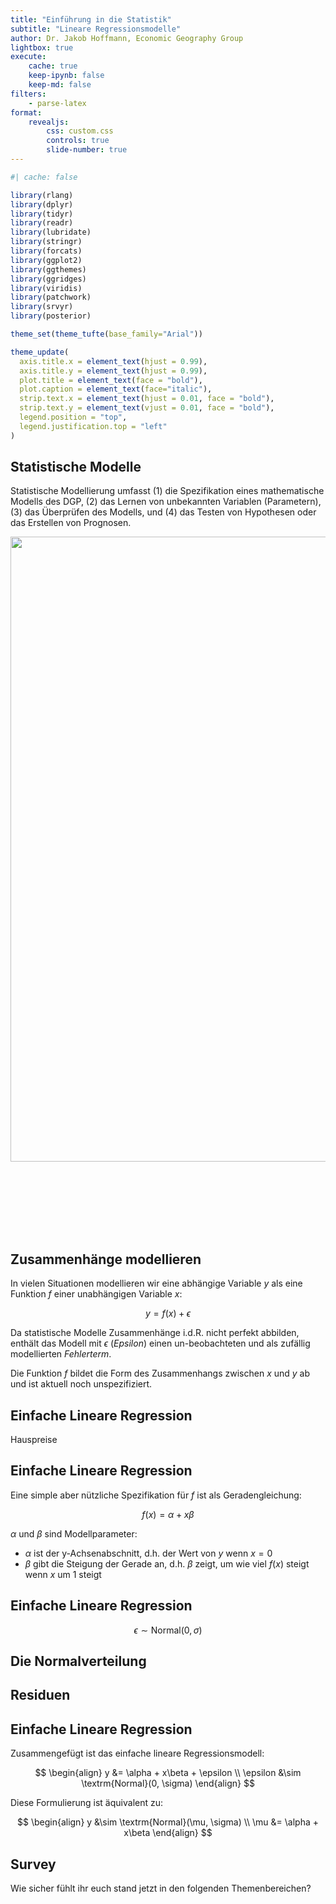 ```yaml
---
title: "Einführung in die Statistik"
subtitle: "Lineare Regressionsmodelle"
author: Dr. Jakob Hoffmann, Economic Geography Group
lightbox: true
execute:
    cache: true
    keep-ipynb: false
    keep-md: false
filters:
    - parse-latex
format:
    revealjs:
        css: custom.css
        controls: true
        slide-number: true
---
```


```r
#| cache: false

library(rlang)
library(dplyr)
library(tidyr)
library(readr)
library(lubridate)
library(stringr)
library(forcats)
library(ggplot2)
library(ggthemes)
library(ggridges)
library(viridis)
library(patchwork)
library(srvyr)
library(posterior)

theme_set(theme_tufte(base_family="Arial"))

theme_update(
  axis.title.x = element_text(hjust = 0.99),
  axis.title.y = element_text(hjust = 0.99),
  plot.title = element_text(face = "bold"),
  plot.caption = element_text(face="italic"),
  strip.text.x = element_text(hjust = 0.01, face = "bold"),
  strip.text.y = element_text(vjust = 0.01, face = "bold"),
  legend.position = "top",
  legend.justification.top = "left"
)

```

## Statistische Modelle {.smaller}

Statistische Modellierung umfasst (1) die Spezifikation eines mathematische Modells des DGP, (2) das Lernen von unbekannten Variablen (Parametern), (3) das Überprüfen des Modells, und (4) das Testen von Hypothesen oder das Erstellen von Prognosen.

![](images/statmodels.png){width=1000}

::: {.fragment}
<div class="rectangle" style="top: 200px; left: 170px; width: 280px; height: 100px;"></div>
:::


## Zusammenhänge modellieren

In vielen Situationen modellieren wir eine abhängige Variable $y$ als eine Funktion $f$ einer unabhängigen Variable $x$:

$$
y = f(x) + \epsilon
$$

Da statistische Modelle Zusammenhänge i.d.R. nicht perfekt abbilden, enthält das Modell mit $\epsilon$ (*Epsilon*) einen un-beobachteten und als zufällig modellierten *Fehlerterm*.

Die Funktion $f$ bildet die Form des Zusammenhangs zwischen $x$ und $y$ ab und ist aktuell noch unspezifiziert.


## Einfache Lineare Regression

Hauspreise


## Einfache Lineare Regression

Eine simple aber nützliche Spezifikation für $f$ ist als Geradengleichung:

$$
f(x) = \alpha + x\beta
$$

$\alpha$ und $\beta$ sind Modellparameter:

- $\alpha$ ist der y-Achsenabschnitt, d.h. der Wert von $y$ wenn $x=0$
- $\beta$ gibt die Steigung der Gerade an, d.h. $\beta$ zeigt, um wie viel $f(x)$ steigt wenn $x$ um 1 steigt


## Einfache Lineare Regression

$$
\epsilon \sim \textrm{Normal}(0, \sigma)
$$

## Die Normalverteilung


## Residuen


## Einfache Lineare Regression

Zusammengefügt ist das einfache lineare Regressionsmodell:

$$
\begin{align}
y &= \alpha + x\beta + \epsilon \\
\epsilon &\sim \textrm{Normal}(0, \sigma)
\end{align}
$$

Diese Formulierung ist äquivalent zu:

$$
\begin{align}
y &\sim \textrm{Normal}(\mu, \sigma) \\
\mu &= \alpha + x\beta
\end{align}
$$



## Survey

Wie sicher fühlt ihr euch stand jetzt in den folgenden Themenbereichen?


